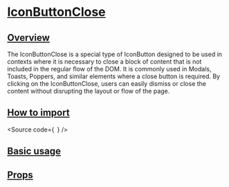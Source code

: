 

<Meta of={Stories} />

# [IconButtonClose](#iconbuttonclose)

## [Overview](#overview)

The IconButtonClose is a special type of IconButton designed to be used 
in contexts where it is necessary to close a block of content that is not included in the regular flow of the DOM. 
It is commonly used in Modals, Toasts, Poppers, and similar elements where a close button is required. 
By clicking on the IconButtonClose, users can easily dismiss or close the content without disrupting the layout or flow of the page.

## [How to import](#how-to-import)

<Source
  code={`
`}
/>

## [Basic usage](#basic-usage)

<Canvas of={Stories.Base} />

## [Props](#props)

<ArgTypes of={Stories} />
